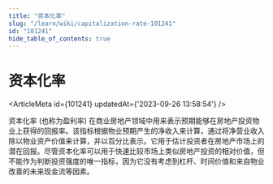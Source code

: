 ```yaml
---
title: "资本化率"
slug: "/learn/wiki/capitalization-rate-101241"
id: "101241"
hide_table_of_contents: true
---
```



# 资本化率

<ArticleMeta id={101241} updatedAt={'2023-09-26 13:58:54'} />
<div className='border-solid border-b border-t-0 my-4 border-[var(--ifm-color-gray-300)]' />

资本化率 (也称为盈利率) 在商业房地产领域中用来表示预期能够在房地产投资物业上获得的回报率。该指标根据物业预期产生的净收入来计算，通过将净营业收入除以物业资产价值来计算，并以百分比表示。它用于估计投资者在房地产市场上的潜在回报。尽管资本化率可以用于快速比较市场上类似房地产投资的相对价值，但不能作为判断投资强度的唯一指标，因为它没有考虑到杠杆、时间价值和来自物业改善的未来现金流等因素。
